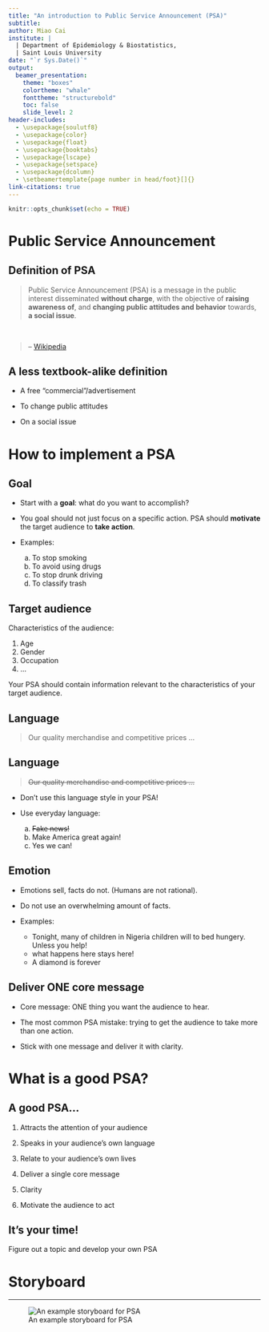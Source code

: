 ---
title: "An introduction to Public Service Announcement (PSA)"
subtitle: 
author: Miao Cai
institute: |
  | Department of Epidemiology & Biostatistics, 
  | Saint Louis University
date: "`r Sys.Date()`"
output:
  beamer_presentation:
    theme: "boxes"
    colortheme: "whale"
    fonttheme: "structurebold"
    toc: false
    slide_level: 2
header-includes:
  - \usepackage{soulutf8}
  - \usepackage{color}
  - \usepackage{float}
  - \usepackage{booktabs}
  - \usepackage{lscape}
  - \usepackage{setspace}
  - \usepackage{dcolumn}
  - \setbeamertemplate{page number in head/foot}[]{}
link-citations: true
---

```{r setup, include=FALSE}
knitr::opts_chunk$set(echo = TRUE)
```





Public Service Announcement
===

Definition of PSA
---
> Public Service Announcement (PSA) is a message in the public interest disseminated **without charge**, with the objective of **raising awareness of**, and **changing public attitudes and behavior** towards, **a social issue**.  
  
&nbsp;

> \hfill -- [Wikipedia](https://en.wikipedia.org/wiki/Public_service_announcement)


A less textbook-alike definition
---

- A free "commercial"/advertisement

- To change public attitudes

- On a social issue


How to implement a PSA
===

Goal
---

- Start with a **goal**: what do you want to accomplish?

- You goal should not just focus on a specific action. PSA should **motivate** the target audience to **take action**.

- Examples:
  a. To stop smoking
  b. To avoid using drugs
  c. To stop drunk driving
  d. To classify trash


Target audience
---

Characteristics of the audience:

1. Age
2. Gender
3. Occupation
4. ...

Your PSA should contain information relevant to the characteristics of your target audience.


Language
---

> Our quality merchandise and competitive prices ...


Language
---

> ~~Our quality merchandise and competitive prices ...~~


- Don't use this language style in your PSA!

- Use everyday language:
  a. ~~Fake news!~~
  b. Make America great again!
  c. Yes we can!
  
  
Emotion
---

- Emotions sell, facts do not. (Humans are not rational).

- Do not use an overwhelming amount of facts.

- Examples:
  + Tonight, many of children in Nigeria children will to bed hungery. Unless you help!
  + what happens here stays here!
  + A diamond is forever

Deliver ONE core message
---

- Core message: ONE thing you want the audience to hear.

- The most common PSA mistake: trying to get the audience to take more than one action.

- Stick with one message and deliver it with clarity.


What is a good PSA?
===

A good PSA...
---

1. Attracts the attention of your audience

2. Speaks in your audience's own language

3. Relate to your audience's own lives

4. Deliver a single core message

5. Clarity

6. Motivate the audience to act


It's your time!
---
Figure out a topic and develop your own PSA


Storyboard
===

---

![An example storyboard for PSA](toymation-storyboard.jpg)